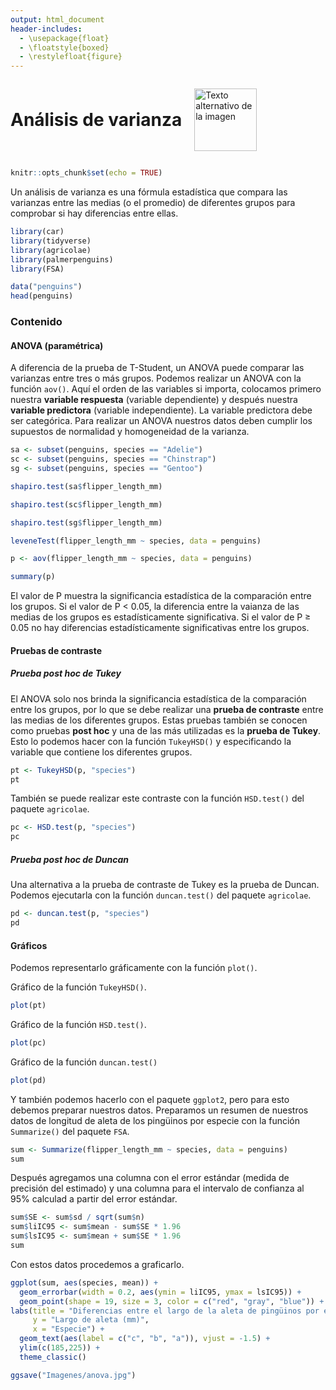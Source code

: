 ```yaml
---
output: html_document
header-includes:
  - \usepackage{float}
  - \floatstyle{boxed}
  - \restylefloat{figure}
---
```


<div style="display:flex; align-items:center;">
  <h1 style="margin:0;">Análisis de varianza</h1>
  <img src="Imagenes/HNBI_LOGO1.jpeg" alt="Texto alternativo de la imagen" style="width:100px; margin-left:20px;">
</div>

```r
knitr::opts_chunk$set(echo = TRUE)
```

Un análisis de varianza es una fórmula estadística que compara las varianzas entre las medias (o el promedio) de diferentes grupos para comprobar si hay diferencias entre ellas.

```r
library(car)
library(tidyverse)
library(agricolae)
library(palmerpenguins)
library(FSA)
```

```r
data("penguins")
head(penguins)
```

### Contenido{.tabset .tabset-pills}

#### ANOVA (paramétrica)

A diferencia de la prueba de T-Student, un ANOVA puede comparar las varianzas entre tres o más grupos.
Podemos realizar un ANOVA con la función `aov()`.
Aquí el orden de las variables si importa, colocamos primero nuestra **variable respuesta** (variable dependiente) y después nuestra **variable predictora** (variable independiente). La variable predictora debe ser categórica. 
Para realizar un ANOVA nuestros datos deben cumplir los supuestos de normalidad y homogeneidad de la varianza.


```r
sa <- subset(penguins, species == "Adelie")
sc <- subset(penguins, species == "Chinstrap")
sg <- subset(penguins, species == "Gentoo")
```

```r
shapiro.test(sa$flipper_length_mm)
```

```r
shapiro.test(sc$flipper_length_mm)
```

```r
shapiro.test(sg$flipper_length_mm)
```

```r
leveneTest(flipper_length_mm ~ species, data = penguins)
```


```r
p <- aov(flipper_length_mm ~ species, data = penguins)
```

```r
summary(p)
```

El valor de P muestra la significancia estadística de la comparación entre los grupos. Si el valor de P < 0.05, la diferencia entre la vaianza de las medias de los grupos es estadísticamente significativa. Si el valor de P ≥ 0.05 no hay diferencias estadísticamente significativas entre los grupos.

#### Pruebas de contraste

##### Prueba post hoc de Tukey

El ANOVA solo nos brinda la significancia estadística de la comparación entre los grupos, por lo que se debe realizar una **prueba de contraste** entre las medias de los diferentes grupos. Estas pruebas también se conocen como pruebas **post hoc** y una de las más utilizadas es la **prueba de Tukey**. Esto lo podemos hacer con la función `TukeyHSD()` y especificando la variable que contiene los diferentes grupos.

```r
pt <- TukeyHSD(p, "species")
pt
```

También se puede realizar este contraste con la función `HSD.test()` del paquete `agricolae`.

```r
pc <- HSD.test(p, "species")
pc
```

##### Prueba post hoc de Duncan

Una alternativa a la prueba de contraste de Tukey es la prueba de Duncan. Podemos ejecutarla con la función `duncan.test()` del paquete `agricolae`.

```r
pd <- duncan.test(p, "species")
pd
```

#### Gráficos

Podemos representarlo gráficamente con la función `plot()`.

Gráfico de la función `TukeyHSD()`.

```r
plot(pt)
```

Gráfico de la función `HSD.test()`.

```r
plot(pc)
```

Gráfico de la función `duncan.test()`

```r
plot(pd)
```

Y también podemos hacerlo con el paquete `ggplot2`, pero para esto debemos preparar nuestros datos.
Preparamos un resumen de nuestros datos de longitud de aleta de los pingüinos por especie con la función `Summarize()` del paquete `FSA`.

```r
sum <- Summarize(flipper_length_mm ~ species, data = penguins)
sum
```

Después agregamos una columna con el error estándar (medida de precisión del estimado) y una columna para el intervalo de confianza al 95% calculad a partir del error estándar.

```r
sum$SE <- sum$sd / sqrt(sum$n)
sum$liIC95 <- sum$mean - sum$SE * 1.96
sum$lsIC95 <- sum$mean + sum$SE * 1.96
sum
```

Con estos datos procedemos a graficarlo.

```r
ggplot(sum, aes(species, mean)) +
  geom_errorbar(width = 0.2, aes(ymin = liIC95, ymax = lsIC95)) +
  geom_point(shape = 19, size = 3, color = c("red", "gray", "blue")) +
labs(title = "Diferencias entre el largo de la aleta de pingüinos por especie",
     y = "Largo de aleta (mm)",
     x = "Especie") +
  geom_text(aes(label = c("c", "b", "a")), vjust = -1.5) +
  ylim(c(185,225)) +
  theme_classic()
```

```r
ggsave("Imagenes/anova.jpg")
```

